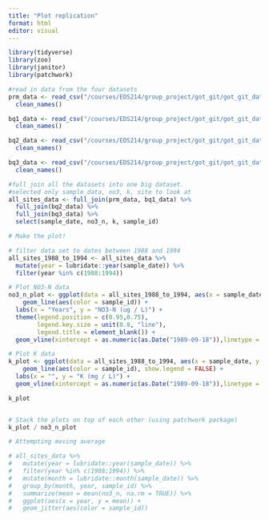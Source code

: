 ```yaml
---
title: "Plot replication"
format: html
editor: visual
---
```


```r
library(tidyverse)
library(zoo)
library(janitor)
library(patchwork)
```

```r
#read in data from the four datasets
prm_data <- read_csv("/courses/EDS214/group_project/got_git/got_git_data/RioMameyesPuenteRoto.csv") %>% 
  clean_names()

bq1_data <- read_csv("/courses/EDS214/group_project/got_git/got_git_data/QuebradaCuenca1-Bisley.csv") %>% 
  clean_names()

bq2_data <- read_csv("/courses/EDS214/group_project/got_git/got_git_data/QuebradaCuenca2-Bisley.csv") %>% 
  clean_names()

bq3_data <- read_csv("/courses/EDS214/group_project/got_git/got_git_data/QuebradaCuenca3-Bisley.csv") %>% 
  clean_names()

```

```r
#full join all the datasets into one big dataset.
#selected only sample_data, no3, k, site to look at
all_sites_data <- full_join(prm_data, bq1_data) %>% 
  full_join(bq2_data) %>% 
  full_join(bq3_data) %>% 
  select(sample_date, no3_n, k, sample_id)
```

```r
# Make the plot!

# filter data set to dates between 1988 and 1994 
all_sites_1988_to_1994 <- all_sites_data %>% 
  mutate(year = lubridate::year(sample_date)) %>% 
  filter(year %in% c(1988:1994)) 

# Plot NO3-N data
no3_n_plot <- ggplot(data = all_sites_1988_to_1994, aes(x = sample_date, y = no3_n)) + 
    geom_line(aes(color = sample_id)) +
  labs(x = "Years", y = "NO3-N (ug / L)") +
  theme(legend.position = c(0.95,0.75),
        legend.key.size = unit(0.8, "line"),
        legend.title = element_blank()) + 
  geom_vline(xintercept = as.numeric(as.Date("1989-09-18")),linetype = "dashed")

# Plot K data
k_plot <- ggplot(data = all_sites_1988_to_1994, aes(x = sample_date, y = k)) + 
    geom_line(aes(color = sample_id), show.legend = FALSE) +
  labs(x = "", y = "K (mg / L)") + 
  geom_vline(xintercept = as.numeric(as.Date("1989-09-18")),linetype = "dashed")

k_plot


# Stack the plots on top of each other (using patchwork package)
k_plot / no3_n_plot
```

```r
# Attempting moving average 

# all_sites_data %>% 
#   mutate(year = lubridate::year(sample_date)) %>% 
#   filter(year %in% c(1988:1994)) %>%
#   mutate(month = lubridate::month(sample_date)) %>% 
#   group_by(month, year, sample_id) %>% 
#   summarize(mean = mean(no3_n, na.rm = TRUE)) %>% 
#   ggplot(aes(x = year, y = mean)) +
#   geom_jitter(aes(color = sample_id))
```
